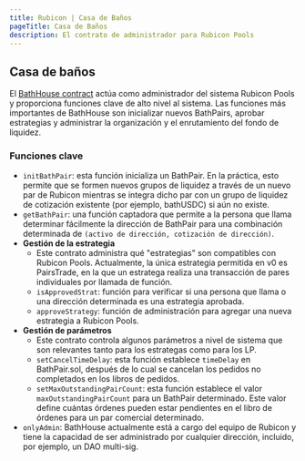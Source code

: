 ```yaml
---
title: Rubicon | Casa de Baños
pageTitle: Casa de Baños
description: El contrato de administrador para Rubicon Pools
---
```


## Casa de baños

El [BathHouse contract](https://github.com/RubiconDeFi/rubicon\_protocol/blob/master/contracts/rubiconPools/BathHouse.sol) actúa como administrador del sistema Rubicon Pools y proporciona funciones clave de alto nivel al sistema. Las funciones más importantes de BathHouse son inicializar nuevos BathPairs, aprobar estrategias y administrar la organización y el enrutamiento del fondo de liquidez.

### Funciones clave

* `initBathPair`: esta función inicializa un BathPair. En la práctica, esto permite que se formen nuevos grupos de liquidez a través de un nuevo par de Rubicon mientras se integra dicho par con un grupo de liquidez de cotización existente (por ejemplo, bathUSDC) si aún no existe.
* `getBathPair`: una función captadora que permite a la persona que llama determinar fácilmente la dirección de BathPair para una combinación determinada de `(activo de dirección, cotización de dirección)`.
* **Gestión de la estrategia**
  * Este contrato administra qué "estrategias" son compatibles con Rubicon Pools. Actualmente, la única estrategia permitida en v0 es PairsTrade, en la que un estratega realiza una transacción de pares individuales por llamada de función.
  * `isApprovedStrat`: función para verificar si una persona que llama o una dirección determinada es una estrategia aprobada.
  * `approveStrategy`: función de administración para agregar una nueva estrategia a Rubicon Pools.
* **Gestión de parámetros**
  * Este contrato controla algunos parámetros a nivel de sistema que son relevantes tanto para los estrategas como para los LP.
  * `setCancelTimeDelay`: esta función establece `timeDelay` en BathPair.sol, después de lo cual se cancelan los pedidos no completados en los libros de pedidos.
  * `setMaxOutstandingPairCount`: esta función establece el valor `maxOutstandingPairCount` para un BathPair determinado. Este valor define cuántas órdenes pueden estar pendientes en el libro de órdenes para un par comercial determinado.
* `onlyAdmin`: BathHouse actualmente está a cargo del equipo de Rubicon y tiene la capacidad de ser administrado por cualquier dirección, incluido, por ejemplo, un DAO multi-sig.